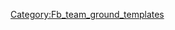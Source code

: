 {{fb team ground|s=大众汽车竞技场|sc=GER|g={{{g}}}|tc={{{tc}}}}}<!--
--><noinclude>[[Category:Fb_team_ground_templates]]</noinclude>